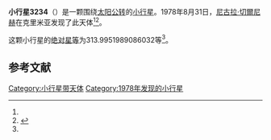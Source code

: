 {{Infobox planet
| bgcolour = #FFFFC0
| name = 3234 Hergiani
| symbol = 
| image = 
| caption = 
| discovery = yes
| discovery_ref = 
| discoverer = [[尼古拉·切爾尼赫|尼古拉·切爾尼赫]]
| discovery_site = [[克里米亚|克里米亚]] 
| discovered = 1978年8月31日
| designations = yes
| mp_name = 
| named_after = 
| alt_names = 1978 QO2/ 1979 YG8 / 1981 EX22
| mp_category = [[主带小行星|主带小行星]]
| orbit_ref = <ref name="a">[http://ssd.jpl.nasa.gov/sbdb.cgi?sstr=3234 3234 Hergiani] {{Wayback|url=http://ssd.jpl.nasa.gov/sbdb.cgi?sstr=3234 |date=20140922093508 }}，小行星數據庫瀏覽器（JPL Small-Body Database Browser）－[[美国国家航空航天局|美国国家航空航天局]]喷气推进实验室</ref>
| epoch = 2456400.5 (2013年4月18日更新)
| aphelion = {{convert|3.694131583311617|AU|km|3|abbr=on|lk=out}}
| perihelion = {{convert|2.501948507840011|AU|km|3|abbr=on}}
| semimajor = {{convert|3.098040045575814|AU|km|3|abbr=on}}
| eccentricity = 0.192409242
| period = 1991.723134 [[日|日]]<br />5.45[[儒略年|儒略年]]
| avg_speed = 
| inclination = .9630227856707846
| asc_node = 77.02753024576539
| mean_anomaly = 
| arg_peri = 313.9951989086032
| satellites = 
| physical_characteristics = yes
| dimensions = 
| mass = 
| density = 
| surface_grav = 
| escape_velocity = 
| sidereal_day = 
| axial_tilt = 
| pole_ecliptic_lat = 
| pole_ecliptic_lon = 
| albedo = 
| temperatures= 
| temp_name1 = 
| mean_temp_1 = 
| max_temp_1 = 
| temp_name2 = 
| max_temp_2 = 
| spectral_type = 
| abs_magnitude = 313.9951989086032
}}

'''小行星3234'''（{{lang-en|3234 Hergiani}}）是一颗围绕[[太阳|太阳]][[公转|公转]]的[[小行星|小行星]]。1978年8月31日，[[尼古拉·切爾尼赫|尼古拉·切爾尼赫]]在克里米亚发现了此天体<ref name="a" /><ref>{{cite news|title=小行星列表|url=http://cfa-www.harvard.edu/iau/lists/NumberedMPs.txt|accessdate=2013-07-08|newspaper=哈佛大学|archive-date=2008-05-17|archive-url=https://web.archive.org/web/20080517010638/http://cfa-www.harvard.edu/iau/lists/NumberedMPs.txt|dead-url=no}}</ref>。

这颗小行星的[[绝对星等|绝对星等]]为313.9951989086032等<ref name="a" />。

==参考文献==
{{reflist}}
{{Minor Planet Number|[[小行星3233|小行星3233]]|[[小行星3235|小行星3235]]}}

{{小天体}}

[[Category:小行星带天体|Category:小行星带天体]]
[[Category:1978年发现的小行星|Category:1978年发现的小行星]]

{{asteroid-stub}}